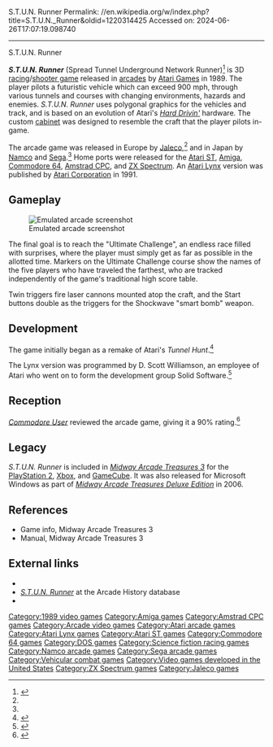 S.T.U.N. Runner
Permalink: //en.wikipedia.org/w/index.php?title=S.T.U.N._Runner&oldid=1220314425
Accessed on: 2024-06-26T17:07:19.098740



------
S.T.U.N. Runner
{{multiple issues|
{{More footnotes|date=September 2019}}
{{More citations needed|date=January 2019}}
}}
{{Infobox video game
| title = S.T.U.N. Runner
| image = Stun_Runner_arcade_flyer.png
| caption = Arcade flyer
| developer = [[Atari Games]] (arcade)<br>The Kremlin (home versions)<br>Atari Corporation (Lynx)
| publisher = '''Arcade''' {{vgrelease|NA|[[Atari Games]]|EU|[[Jaleco]]<ref name="CU"/>|JP|[[Namco]]<ref name="MAD">{{cite web |title=S.T.U.N. RUNNER |url=https://mediaarts-db.bunka.go.jp/id/M732120 |website=Media Arts Database |publisher=[[Agency for Cultural Affairs]] |lang=ja |access-date=14 July 2021}}</ref>|JP|[[Sega]]<ref name="MAD"/>}} '''Lynx''' <br> [[Atari Corporation]]
| designer = Ed Rotberg
| programmer = Andrew J. Burgess
| artist = Sam Comstock<br>Will Noble<br>Kris Moser
| composer = Don Diekneite<br>Brad Fuller
| platforms = [[Arcade game|Arcade]], [[Amstrad CPC]], [[Atari ST]], [[Commodore 64]], [[Atari Lynx|Lynx]], [[MS-DOS]], [[ZX Spectrum]]
| released = {{vgrelease|NA|[[1989 in video gaming|September 11, 1989]]<ref>{{cite web |title=STUN Runner (Registration Number PA0000496308) |url=https://cocatalog.loc.gov |website=[[United States Copyright Office]] |access-date=14 July 2021}}</ref>|EU|November 1989<ref name="CU"/>|JP|December 1989<ref name="MAD"/>}}
| genre = [[Racing game|Racing]] <br> [[Vehicular combat game|Vehicular combat]]
| arcade system = [[Hard Drivin'|Atari Hard Drivin']]
}}

'''''S.T.U.N. Runner''''' (Spread Tunnel Underground Network Runner)<ref>{{Cite book |url=http://pdf.textfiles.com/manuals/ARCADE/SMALLFILENAME/stunrunner.pdf |title=S.T.U.N. Runner Operator's Manual |publisher=Atari Games |year=1989 |editor-last=Dencker |editor-first=Andrea |location=Milpitas, CA |pages=1}}</ref> is 3D [[Racing game|racing]]/[[shooter game]] released in [[Arcade game|arcades]] by [[Atari Games]] in 1989. The player pilots a futuristic vehicle which can exceed 900&nbsp;mph, through various tunnels and courses with changing environments, hazards and enemies. ''S.T.U.N. Runner'' uses polygonal graphics for the vehicles and track, and is based on an evolution of Atari's ''[[Hard Drivin']]'' hardware. The custom [[arcade cabinet|cabinet]] was designed to resemble the craft that the player pilots in-game.

The arcade game was released in Europe by [[Jaleco]],<ref name="CU"/> and in Japan by [[Namco]] and [[Sega]].<ref name="MAD"/> Home ports were released for the [[Atari ST]], [[Amiga]], [[Commodore 64]], [[Amstrad CPC]], and [[ZX Spectrum]]. An [[Atari Lynx]] version was published by [[Atari Corporation]] in 1991.

==Gameplay==
[[Image:ARC S.T.U.N. Runner.png|thumb|left|Emulated arcade screenshot]]

The final goal is to reach the "Ultimate Challenge", an endless race filled with surprises, where the player must simply get as far as possible in the allotted time. Markers on the Ultimate Challenge course show the names of the five players who have traveled the farthest, who are tracked independently of the game's traditional high score table.

Twin triggers fire laser cannons mounted atop the craft, and the Start buttons double as the triggers for the Shockwave "smart bomb" weapon.

== Development ==
The game initially began as a remake of Atari's ''Tunnel Hunt''.<ref>{{Cite web |title=Never Before Seen Atari Stuff at California Extreme (from Scott Evans) |url=https://rec.games.video.arcade.collecting.narkive.com/uFTeLpYS/never-before-seen-atari-stuff-at-california-extreme-from-scott-evans |access-date=2023-09-02 |website=rec.games.video.arcade.collecting.narkive.com}}</ref>{{notinsource|date=November 2023}}

The Lynx version was programmed by D. Scott Williamson, an employee of Atari who went on to form the development group Solid Software.<ref>{{Cite web |date=2011-10-10 |title=some pretty awesome graphics for the Lynx! |url=https://forums.atariage.com/topic/188836-some-pretty-awesome-graphics-for-the-lynx/ |access-date=2023-09-02 |website=AtariAge Forums |language=en-US}}</ref>

==Reception==
''[[Commodore User]]'' reviewed the arcade game, giving it a 90% rating.<ref name="CU">{{cite magazine |title=Arcades: STUN Runner (Jaleco) |magazine=[[Commodore User]] |date=26 November 1989 |issue=75 (December 1989) |publisher=[[EMAP]] |location=United Kingdom |pages=124–5 |url=https://www.solvalou.com/arcade/reviews/286/300}}</ref>

==Legacy==
''S.T.U.N. Runner'' is included in ''[[Midway Arcade Treasures 3]]'' for the [[PlayStation 2]], [[Xbox (console)|Xbox]], and [[GameCube]]. It was also released for Microsoft Windows as part of ''[[Midway Arcade Treasures Deluxe Edition]]'' in 2006.

==References==
{{reflist}}

*Game info, Midway Arcade Treasures 3
*Manual, Midway Arcade Treasures 3

==External links==
*{{KLOV game|id=9393|name=S.T.U.N. Runner}}
*[http://www.arcade-history.com/?page=detail&id=2289 ''S.T.U.N. Runner''] at the Arcade History database
*{{mobygames|/7561}}

{{Atari Games}}

[[Category:1989 video games]]
[[Category:Amiga games]]
[[Category:Amstrad CPC games]]
[[Category:Arcade video games]]
[[Category:Atari arcade games]]
[[Category:Atari Lynx games]]
[[Category:Atari ST games]]
[[Category:Commodore 64 games]]
[[Category:DOS games]]
[[Category:Science fiction racing games]]
[[Category:Namco arcade games]]
[[Category:Sega arcade games]]
[[Category:Vehicular combat games]]
[[Category:Video games developed in the United States]]
[[Category:ZX Spectrum games]]
[[Category:Jaleco games]]